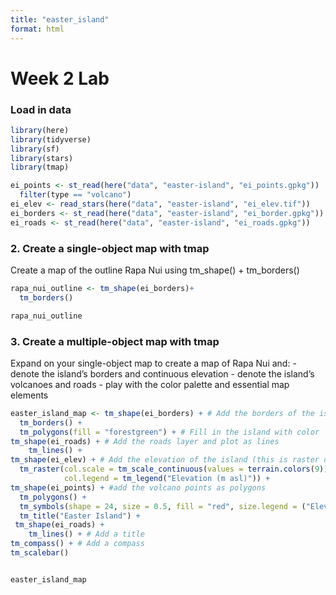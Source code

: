```yaml
---
title: "easter_island"
format: html
---
```


# Week 2 Lab

### Load in data

```r
library(here)
library(tidyverse)
library(sf)
library(stars)
library(tmap)
```

```r
ei_points <- st_read(here("data", "easter-island", "ei_points.gpkg")) |> 
  filter(type == "volcano")
ei_elev <- read_stars(here("data", "easter-island", "ei_elev.tif"))
ei_borders <- st_read(here("data", "easter-island", "ei_border.gpkg"))
ei_roads <- st_read(here("data", "easter-island", "ei_roads.gpkg"))
```

### 2. Create a single-object map with tmap

Create a map of the outline Rapa Nui using tm_shape() + tm_borders()

```r
rapa_nui_outline <- tm_shape(ei_borders)+
  tm_borders()

rapa_nui_outline
```
### 3. Create a multiple-object map with tmap

Expand on your single-object map to create a map of Rapa Nui and: 
- denote the island’s borders and continuous elevation
- denote the island’s volcanoes and roads
- play with the color palette and essential map elements

```r
easter_island_map <- tm_shape(ei_borders) + # Add the borders of the island
  tm_borders() +
  tm_polygons(fill = "forestgreen") + # Fill in the island with color
tm_shape(ei_roads) + # Add the roads layer and plot as lines
    tm_lines() +
tm_shape(ei_elev) + # Add the elevation of the island (this is raster data)
  tm_raster(col.scale = tm_scale_continuous(values = terrain.colors(9)), 
            col.legend = tm_legend("Elevation (m asl)")) +
tm_shape(ei_points) + #add the volcano points as polygons
  tm_polygons() +
  tm_symbols(shape = 24, size = 0.5, fill = "red", size.legend = ("Elevation") ) + 
  tm_title("Easter Island") +
 tm_shape(ei_roads) +
    tm_lines() + # Add a title 
tm_compass() + # Add a compass
tm_scalebar()


easter_island_map


  
```

